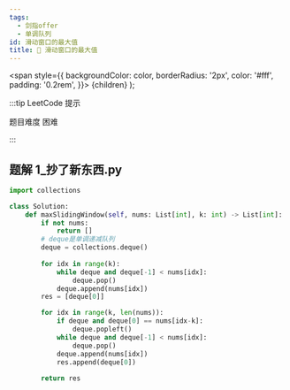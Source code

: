 ```yaml
---
tags:
  - 剑指offer
  - 单调队列
id: 滑动窗口的最大值
title: 🔴 滑动窗口的最大值
---
```


  <span
    style={{
      backgroundColor: color,
      borderRadius: '2px',
      color: '#fff',
      padding: '0.2rem',
    }}>
    {children}
  </span>
);

:::tip LeetCode 提示

题目难度 <Highlight color="#ff375f">困难</Highlight>

:::

## 题解 1_抄了新东西.py

```py
import collections

class Solution:
    def maxSlidingWindow(self, nums: List[int], k: int) -> List[int]:
        if not nums:
            return []
        # deque是单调递减队列
        deque = collections.deque()
        
        for idx in range(k):
            while deque and deque[-1] < nums[idx]:
                deque.pop()
            deque.append(nums[idx])
        res = [deque[0]]

        for idx in range(k, len(nums)):
            if deque and deque[0] == nums[idx-k]:
                deque.popleft()
            while deque and deque[-1] < nums[idx]:
                deque.pop()
            deque.append(nums[idx])
            res.append(deque[0])
        
        return res
```


